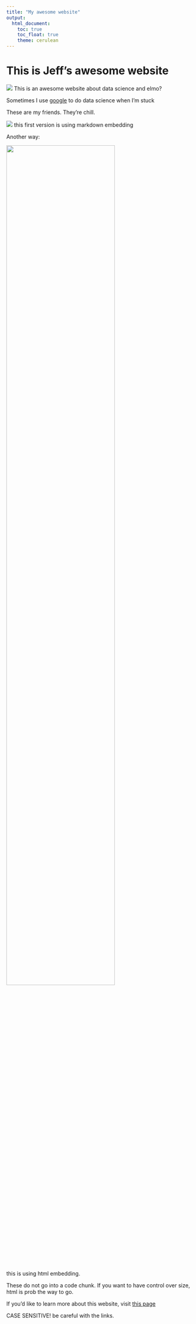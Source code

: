 ```yaml
---
title: "My awesome website"
output: 
  html_document:
    toc: true
    toc_float: true
    theme: cerulean
---
```


# This is Jeff's awesome website

![](https://media.giphy.com/media/drXGoW1iudhKw/giphy.gif)
This is an awesome website about data science and elmo?

Sometimes I use [google](https://www.google.com/) to do data science when I'm stuck

These are my friends. They're chill. 

![](images/friends.jpg)
 this first version is using markdown embedding

Another way: 

<img src="images/friends.jpg" style="width:75%">

this is using html embedding.

These do not go into a code chunk. If you want to have control over size, html is prob the way to go.

If you'd like to learn more about this website, visit [this page](about.html)

CASE SENSITIVE! be careful with the links.









